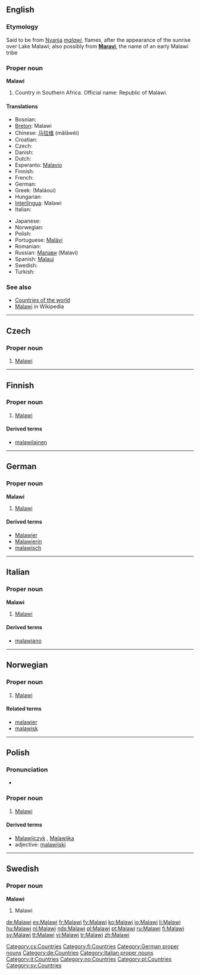 ==English==

===Etymology===
Said to be from [[w:Nyanja|Nyanja]] ''[[malawi]]'', flames, after the appearance of the sunrise over Lake Malawi; also possibly from '''[[Maravi]]''', the name of an early Malawi tribe

===Proper noun===
'''Malawi'''

# Country in Southern Africa. Official name: Republic of Malawi.

====Translations====
{{top}}
* Bosnian: {{t-|bs|Malavi|m}}
* [[Breton]]: Malawi
* Chinese: [[马拉维]] (mǎlāwéi)
* Croatian: {{t-|hr|Malavi|m}}
* Czech: {{t-|cs|Malawi|n}}
* Danish: {{t-|da|Malawi}}
* Dutch: {{t+|nl|Malawi}}
* Esperanto: [[Malavio]]
* Finnish: {{t+|fi|Malawi}}
* French: {{t+|fr|Malawi|m}}
* German: {{t+|de|Malawi}}
* Greek: {{t-|el|Μαλάουι|n|sc=Grek}} (Maláoui)
* Hungarian: {{t+|hu|Malawi}}
* [[Interlingua]]: Malawi
* Italian: {{t-|it|Malawi|m}}
{{mid}}
* Japanese: {{t+|ja|マラウイ|tr=Maraui|sc=Jpan}}
* Norwegian: {{t-|no|Malawi}}
* Polish: {{t+|pl|Malawi}}
* Portuguese: [[Malávi]]
* Romanian: {{t-|ro|Malawi}}
* Russian: [[Малави]] (Malavi)
* Spanish: [[Malaui]]
* Swedish: {{t+|sv|Malawi}}
* Turkish: {{t+|tr|Malavi}}
{{bottom}}

===See also===
* [[Appendix:Countries of the world|Countries of the world]]
* [[w:Malawi|Malawi]] in Wikipedia

----

==Czech==

===Proper noun===
{{cs-proper noun|g=n}}

# [[#English|Malawi]]

[[Category:cs:Countries]]

----

==Finnish==
{{wikipedia|lang=fi}}

===Proper noun===
{{fi-noun|proper=true}}

# [[#English|Malawi]]

====Derived terms====
* [[malawilainen]]

[[Category:fi:Countries]]

----

==German==
{{wikipedia|lang=de}}

===Proper noun===
'''Malawi''' {{n}}

# [[#English|Malawi]]

====Derived terms====
* [[Malawier]]
* [[Malawierin]]
* [[malawisch]]

[[Category:German proper nouns]]
[[Category:de:Countries]]

----

==Italian==
{{wikipedia|lang=it}}

===Proper noun===
'''Malawi''' {{m}}

# [[#English|Malawi]]

====Derived terms====
* [[malawiano]]

[[Category:Italian proper nouns]]
[[Category:it:Countries]]

----

==Norwegian==

===Proper noun===
{{infl|no|proper noun}}

# [[#English|Malawi]]

====Related terms====
*[[malawier]]
*[[malawisk]]

[[Category:no:Countries]]

----
==Polish==

===Pronunciation===
* {{IPA|/maˈlavi/|lang=pl}}

===Proper noun===
{{infl|pl|proper noun|g=n}}

# [[#English|Malawi]]

====Derived terms====
*[[Malawijczyk]] {{m}}, [[Malawijka]] {{f}}
*adjective: [[malawijski]]

[[Category:pl:Countries]]
----

==Swedish==

===Proper noun===
'''Malawi'''

# Malawi

[[Category:sv:Countries]]

[[de:Malawi]]
[[es:Malawi]]
[[fr:Malawi]]
[[fy:Malawi]]
[[ko:Malawi]]
[[io:Malawi]]
[[li:Malawi]]
[[hu:Malawi]]
[[nl:Malawi]]
[[nds:Malawi]]
[[pl:Malawi]]
[[pt:Malawi]]
[[ru:Malawi]]
[[fi:Malawi]]
[[sv:Malawi]]
[[tt:Malawi]]
[[vi:Malawi]]
[[tr:Malawi]]
[[zh:Malawi]]